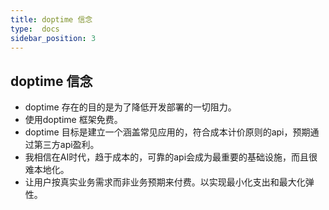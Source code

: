 ```yaml
---
title: doptime 信念
type:  docs
sidebar_position: 3
---
```


## doptime 信念
   - doptime 存在的目的是为了降低开发部署的一切阻力。
   - 使用doptime 框架免费。
   - doptime 目标是建立一个涵盖常见应用的，符合成本计价原则的api，预期通过第三方api盈利。
   - 我相信在AI时代，趋于成本的，可靠的api会成为最重要的基础设施，而且很难本地化。
   - 让用户按真实业务需求而非业务预期来付费。以实现最小化支出和最大化弹性。
    